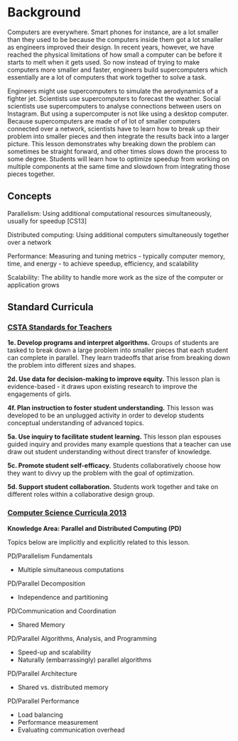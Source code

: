 # Background

Computers are everywhere. Smart phones for instance, are a lot smaller than they used to be because the computers inside them got a lot smaller as engineers improved their design. In recent years, however, we have reached the physical limitations of how small a computer can be before it starts to melt when it gets used. So now instead of trying to make computers more smaller and faster, engineers build supercomputers which essentially are a lot of computers that work together to solve a task.

Engineers might use supercomputers to simulate the aerodynamics of a fighter jet. Scientists use supercomputers to forecast the weather. Social scientists use supercomputers to analyse connections between users on Instagram. But using a supercomputer is not like using a desktop computer. Because supercomputers are made of of lot of smaller computers connected over a network, scientists have to learn how to break up their problem into smaller pieces and then integrate the results back into a larger picture. This lesson demonstrates why breaking down the problem can sometimes be straight forward, and other times slows down the process to some degree. Students will learn how to optimize speedup from working on multiple components at the same time and slowdown from integrating those pieces together.

## Concepts

Parallelism: Using additional computational resources simultaneously, usually for speedup [CS13]

Distributed computing: Using additional computers simultaneously together over a network

Performance: Measuring and tuning metrics - typically computer memory, time, and energy - to achieve speedup, efficiency, and scalability

Scalability: The ability to handle more work as the size of the computer or application grows

## Standard Curricula

### [CSTA Standards for Teachers](https://csteachers.org/page/standards-for-cs-teachers-interactive)

**1e. Develop programs and interpret algorithms.** Groups of students are tasked to break down a large problem into smaller pieces that each student can complete in parallel. They learn tradeoffs that arise from breaking down the problem into different sizes and shapes.

**2d. Use data for decision-making to improve equity.** This lesson plan is evidence-based - it draws upon existing research to improve the engagements of girls.

**4f. Plan instruction to foster student understanding.** This lesson was developed to be an unplugged activity in order to develop students conceptual understanding of advanced topics.

**5a. Use inquiry to facilitate student learning.** This lesson plan espouses guided inquiry and provides many example questions that a teacher can use draw out student understanding without direct transfer of knowledge.

**5c. Promote student self-efficacy.** Students collaboratively choose how they want to divvy up the problem with the goal of optimization.

**5d. Support student collaboration.** Students work together and take on different roles within a collaborative design group.

### [Computer Science Curricula 2013](https://www.acm.org/binaries/content/assets/education/cs2013_web_final.pdf)

**Knowledge Area: Parallel and Distributed Computing (PD)**

Topics below are implicitly and explicitly related to this lesson.

PD/Parallelism Fundamentals

-   Multiple simultaneous computations

PD/Parallel Decomposition

-   Independence and partitioning

PD/Communication and Coordination

-   Shared Memory

PD/Parallel Algorithms, Analysis, and Programming

-   Speed-up and scalability
-   Naturally (embarrassingly) parallel algorithms

PD/Parallel Architecture

-   Shared vs. distributed memory

PD/Parallel Performance

-   Load balancing
-   Performance measurement
-   Evaluating communication overhead
